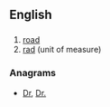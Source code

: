 {{also|RD}}
==English==

==={{abbreviation}}===
{{en-noun}}

# [[road]]
# [[rad]] (unit of measure)

===Anagrams===
* [[Dr#English|Dr]], [[Dr.#English|Dr.]]